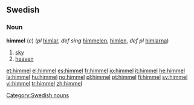 ==Swedish==
===Noun===
'''himmel''' (''c'') (''pl'' [[himlar]], ''def sing''  [[himmelen]], [[himlen]], ''def pl'' [[himlarna]])

#[[sky]]
#[[heaven]]

[[Category:Swedish nouns]]

[[et:himmel]]
[[el:himmel]]
[[es:himmel]]
[[fr:himmel]]
[[io:himmel]]
[[it:himmel]]
[[he:himmel]]
[[la:himmel]]
[[hu:himmel]]
[[no:himmel]]
[[pl:himmel]]
[[pt:himmel]]
[[fi:himmel]]
[[sv:himmel]]
[[vi:himmel]]
[[tr:himmel]]
[[zh:himmel]]